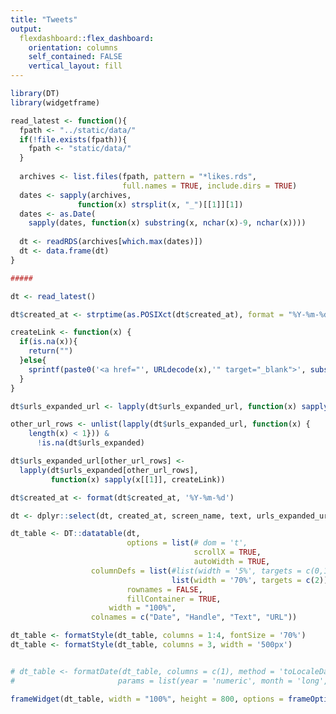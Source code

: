 ```yaml
---
title: "Tweets"
output: 
  flexdashboard::flex_dashboard:
    orientation: columns
    self_contained: FALSE
    vertical_layout: fill
---
```


```r
library(DT)
library(widgetframe)
```


```r
read_latest <- function(){
  fpath <- "../static/data/"
  if(!file.exists(fpath)){
    fpath <- "static/data/"
  }
  
  archives <- list.files(fpath, pattern = "*likes.rds", 
                         full.names = TRUE, include.dirs = TRUE)
  dates <- sapply(archives, 
               function(x) strsplit(x, "_")[[1]][1])
  dates <- as.Date(
    sapply(dates, function(x) substring(x, nchar(x)-9, nchar(x))))
    
  dt <- readRDS(archives[which.max(dates)])
  dt <- data.frame(dt)
}

#####

dt <- read_latest()

dt$created_at <- strptime(as.POSIXct(dt$created_at), format = "%Y-%m-%d")

createLink <- function(x) {
  if(is.na(x)){
    return("")
  }else{
    sprintf(paste0('<a href="', URLdecode(x),'" target="_blank">', substr(x, 1, 25) ,'</a>'))
  }
}

dt$urls_expanded_url <- lapply(dt$urls_expanded_url, function(x) sapply(x, createLink))

other_url_rows <- unlist(lapply(dt$urls_expanded_url, function(x) { 
    length(x) < 1})) & 
      !is.na(dt$urls_expanded)

dt$urls_expanded_url[other_url_rows] <- 
  lapply(dt$urls_expanded[other_url_rows], 
         function(x) sapply(x[[1]], createLink))

dt$created_at <- format(dt$created_at, '%Y-%m-%d')

dt <- dplyr::select(dt, created_at, screen_name, text, urls_expanded_url)

dt_table <- DT::datatable(dt, 
                          options = list(# dom = 't',
                                         scrollX = TRUE,
                                         autoWidth = TRUE,
                  columnDefs = list(#list(width = '5%', targets = c(0,1,3)), 
                                    list(width = '70%', targets = c(2)))), 
                          rownames = FALSE,
                          fillContainer = TRUE,
                      width = "100%", 
                  colnames = c("Date", "Handle", "Text", "URL"))

dt_table <- formatStyle(dt_table, columns = 1:4, fontSize = '70%')
dt_table <- formatStyle(dt_table, columns = 3, width = '500px')


# dt_table <- formatDate(dt_table, columns = c(1), method = 'toLocaleDateString', 
#                       params = list(year = 'numeric', month = 'long', day = 'numeric'))

frameWidget(dt_table, width = "100%", height = 800, options = frameOptions(allowfullscreen = TRUE))

```
